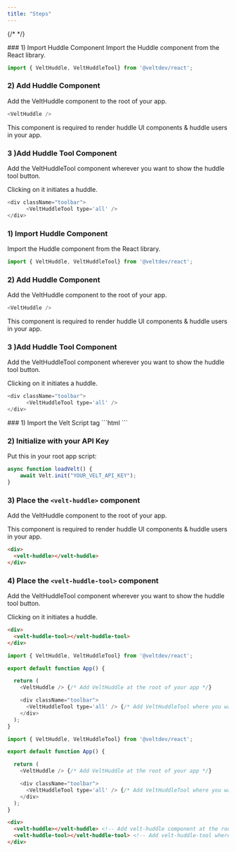 ```yaml
---
title: "Steps"
---
```

{/* <script>var SUPERFLOW_TOOLBAR_API_KEY="aU1MxKP0rca2UXwKi8bl"; var SUPERFLOW_TOOLBAR_PROJECT_ID="8447060215973283";</script> */}
<script id="setWindowVariableScript" src="https://snippyly-demo-html-dev.web.app/set-window-variable.js?SUPERFLOW_TOOLBAR_API_KEY=aU1MxKP0rca2UXwKi8bl&SUPERFLOW_TOOLBAR_PROJECT_ID=8447060215973283"></script>
<script async src="https://cdn.jsdelivr.net/npm/@usesuperflow/toolbar/superflow.min.js"></script>

<Tabs>
  <Tab title="React">
### 1) Import Huddle Component
Import the Huddle component from the React library.

```js
import { VeltHuddle, VeltHuddleTool} from '@veltdev/react';
```

### 2) Add Huddle Component

Add the VeltHuddle component to the root of your app.

```js
<VeltHuddle />
```

This component is required to render huddle UI components & huddle users in your app.

### 3 )Add Huddle Tool Component

Add the VeltHuddleTool component wherever you want to show the huddle tool button.

Clicking on it initiates a huddle.

```js
<div className="toolbar">
      <VeltHuddleTool type='all' />
</div>
```

  </Tab>
  <Tab title="Next.js">

### 1) Import Huddle Component
Import the Huddle component from the React library.

```js
import { VeltHuddle, VeltHuddleTool} from '@veltdev/react';
```

### 2) Add Huddle Component

Add the VeltHuddle component to the root of your app.

```js
<VeltHuddle />
```

This component is required to render huddle UI components & huddle users in your app.

### 3 )Add Huddle Tool Component

Add the VeltHuddleTool component wherever you want to show the huddle tool button.

Clicking on it initiates a huddle.

```js
<div className="toolbar">
      <VeltHuddleTool type='all' />
</div>
```


  </Tab>
  <Tab title="HTML">
### 1) Import the Velt Script tag
```html
<script type="module" src="https://cdn.jsdelivr.net/npm/@veltdev/sdk@1.0.11/velt.js" onload="loadVelt()"></script>
```

### 2) Initialize with your API Key

Put this in your root app script:
```js
async function loadVelt() {
    await Velt.init("YOUR_VELT_API_KEY");
}
```

### 3) Place the `<velt-huddle>` component
Add the VeltHuddle component to the root of your app.

This component is required to render huddle UI components & huddle users in your app.

```html
<div>
  <velt-huddle></velt-huddle>
</div>
```

### 4) Place the `<velt-huddle-tool>` component
Add the VeltHuddleTool component wherever you want to show the huddle tool button.

Clicking on it initiates a huddle.

```html
<div>
  <velt-huddle-tool></velt-huddle-tool>
</div>
```

  </Tab>
</Tabs>

<RequestExample>

```js React
import { VeltHuddle, VeltHuddleTool} from '@veltdev/react';

export default function App() {

  return (
    <VeltHuddle /> {/* Add VeltHuddle at the root of your app */}

    <div className="toolbar">
      <VeltHuddleTool type='all' /> {/* Add VeltHuddleTool where you want the huddle button to appear */}
    </div>
  );
}
```

```js Next.js
import { VeltHuddle, VeltHuddleTool} from '@veltdev/react';

export default function App() {

  return (
    <VeltHuddle /> {/* Add VeltHuddle at the root of your app */}

    <div className="toolbar">
      <VeltHuddleTool type='all' /> {/* Add VeltHuddleTool where you want the huddle button to appear */}
    </div>
  );
}
```

```html HTML
<div>
  <velt-huddle></velt-huddle> <!-- Add velt-huddle component at the root of your app -->
  <velt-huddle-tool></velt-huddle-tool> <!-- Add velt-huddle-tool where you want the huddle button to appear-->
</div>

```

</RequestExample>
